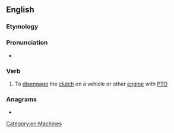 ==English==

===Etymology===
{{prefix|en|de|clutch}}

===Pronunciation===
* {{a|UK}} {{IPA|en|/diːˈklʌtʃ/|/diːˈklʊtʃ/}}

===Verb===
{{en-verb}}

# To [[disengage]] the [[clutch]] on a vehicle or other [[engine]] with [[PTO]]

===Anagrams===
* {{anagrams|en|a=ccdehltu|clutched}}

[[Category:en:Machines]]
